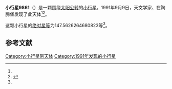 {{Infobox planet
| bgcolour = #FFFFC0
| name = 9861 Jahreiss
| symbol = 
| image = 
| caption = 
| discovery = yes
| discovery_ref = 
| discoverer = {{link-en|卢茨·D·施耐德|Lutz D. Schmadel}}、{{link-en|佛蒙特·伯根|Freimut Börngen}}
| discovery_site = [[陶腾堡|陶腾堡]] 
| discovered = 1991年9月9日
| designations = yes
| mp_name = 
| named_after = 
| alt_names = 1991 RB3/ 1993 FN30
| mp_category = [[主带小行星|主带小行星]]
| orbit_ref = <ref name="a">[http://ssd.jpl.nasa.gov/sbdb.cgi?sstr=9861 9861 Jahreiss] {{Wayback|url=http://ssd.jpl.nasa.gov/sbdb.cgi?sstr=9861 |date=20140831131325 }}，小行星數據庫瀏覽器（JPL Small-Body Database Browser）－[[美国国家航空航天局|美国国家航空航天局]]喷气推进实验室</ref>
| epoch = 2456400.5（2013年4月18日更新）
| aphelion = {{convert|2.548490232229015|AU|km|3|abbr=on|lk=out}}
| perihelion = {{convert|1.902244436215643|AU|km|3|abbr=on}}
| semimajor = {{convert|2.225367334222329|AU|km|3|abbr=on}}
| eccentricity = 0.145199803
| period = 1212.553725日<br />3.32[[儒略年|儒略年]]
| avg_speed = 
| inclination = 2.929089496884411
| asc_node = 255.0201370066747
| mean_anomaly = 
| arg_peri = 147.5626264680823
| satellites = 
| physical_characteristics = yes
| dimensions = 
| mass = 
| density = 
| surface_grav = 
| escape_velocity = 
| sidereal_day = 
| axial_tilt = 
| pole_ecliptic_lat = 
| pole_ecliptic_lon = 
| albedo = 
| temperatures= 
| temp_name1 = 
| mean_temp_1 = 
| max_temp_1 = 
| temp_name2 = 
| max_temp_2 = 
| spectral_type = 
| abs_magnitude = 147.5626264680823
}}

'''小行星9861'''（{{lang-en|9861 Jahreiss}}）是一颗围绕[[太阳|太阳]][[公转|公转]]的[[小行星|小行星]]。1991年9月9日，天文学家{{link-en|卢茨·D·施耐德|Lutz D. Schmadel}}、{{link-en|佛蒙特·伯根|Freimut Börngen}}在陶腾堡发现了此天体<ref name="a" /><ref>{{cite news|title=小行星列表|url=http://cfa-www.harvard.edu/iau/lists/NumberedMPs.txt|accessdate=2013-07-08|newspaper=哈佛大学|archive-date=2008-05-17|archive-url=https://web.archive.org/web/20080517010638/http://cfa-www.harvard.edu/iau/lists/NumberedMPs.txt|dead-url=no}}</ref>。

这颗小行星的[[绝对星等|绝对星等]]为147.5626264680823等<ref name="a" />。

==参考文献==
{{reflist}}
{{Minor Planet Number|[[小行星9860|小行星9860]]|[[小行星9862|小行星9862]]}}

{{小天体}}
{{asteroid-stub}}

[[Category:小行星带天体|Category:小行星带天体]]
[[Category:1991年发现的小行星|Category:1991年发现的小行星]]